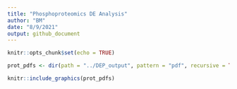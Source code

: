 ```yaml
---
title: "Phosphoproteomics DE Analysis"
author: "BM"
date: "8/9/2021"
output: github_document
---
```


```r
knitr::opts_chunk$set(echo = TRUE)

prot_pdfs <- dir(path = "../DEP_output", pattern = "pdf", recursive = TRUE, full.names = TRUE)

knitr::include_graphics(prot_pdfs)
```
